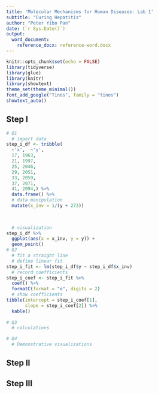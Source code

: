 ```yaml
---
title: 'Molecular Mechanisms for Human Diseases: Lab 1'
subtitle: "Curing Hepatitis"
author: "Peter Yibo Pan"
date: (`r Sys.Date()`)
output:
  word_document:
    reference_docx: reference-word.docx
---
```

```r
knitr::opts_chunk$set(echo = FALSE)
library(tidyverse)
library(glue)
library(knitr)
library(showtext)
theme_set(theme_minimal())
font_add_google("Tinos", family = "tinos")
showtext_auto()
```

## Step I

```r

# Q1
  # import data 
step_i_df <- tribble(
  ~'x',  ~'y',
  17, 1963, 
  21, 1997, 
  25, 2046, 
  29, 2051, 
  33, 2059, 
  37, 2071,
  41, 2094,) %>%
  data.frame() %>% 
  # data manipulation
  mutate(x_inv = 1/(y + 273))
  
  

  # visualization
step_i_df %>% 
  ggplot(aes(x = x_inv, y = y)) + 
  geom_point()
# Q2
  # fit a straight line
  # define linear fit
step_i_fit <- lm(step_i_df$y ~ step_i_df$x_inv)
  # record coefficients
step_i_coef <- step_i_fit %>%
  coef() %>%
  formatC(format = "e", digits = 2)
  # show coefficients
tibble(intercept = step_i_coef[1], 
       slope = step_i_coef[2]) %>%
  kable()
  
# Q3 
  # calculations

# Q4
  # Demonstrative visualizations

```

## Step II

## Step III

